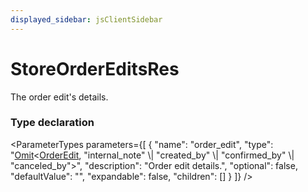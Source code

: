 ```yaml
---
displayed_sidebar: jsClientSidebar
---
```



# StoreOrderEditsRes

The order edit's details.

### Type declaration

<ParameterTypes parameters={[
  {
    "name": "order_edit",
    "type": "[Omit](internal.Omit.mdx)&#60;[OrderEdit](../classes/internal.OrderEdit.mdx), \"internal_note\" \\| \"created_by\" \\| \"confirmed_by\" \\| \"canceled_by\"&#62;",
    "description": "Order edit details.",
    "optional": false,
    "defaultValue": "",
    "expandable": false,
    "children": []
  }
]} />
